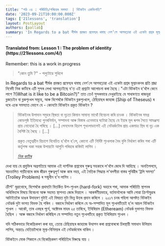 ```yaml
---
title: "পাঠ ০৪ : পৰিচিতি/পৰিচয়ৰ সমস্যা  | বিটকইন একবিংশতি"
date: '2023-09-21T10:00:00.000Z'
tags: ['21lessons', 'translation']
layout: PostLayout
authors: [pallab]
summary: 'In Regards to a bat শীৰ্ষক প্ৰবন্ধত প্ৰফেছৰ থমাছ নেগ’লে আগবঢ়োৱা এই একেটা প্ৰশ্নৰ মূল্যাংকনৰ প্ৰতি শ্ৰদ্ধা নিবেদী নিক কাৰ্টাৰে এটি সুন্দৰ লেখা আগবঢ়াইছে য’ত এই প্ৰশ্নটো আলোচনা কৰা হৈছে : "এটা বিটকইন হ’বলৈ কেনে লাগে ?(What is it like to be a Bitcoin?)"...'
---
```


<div style={{textAlign:"center"}}>
    <h4> Translated from: Lesson 1 : The problem of identity (https://21lessons.com/4/) </h4>
    <p style={{color:"red"}}> Remember: this is a work in progress </p>
</div>

> "কোন তুমি ?" - পলুটোৱে সুধিলে

In Regards to a bat শীৰ্ষক প্ৰবন্ধত প্ৰফেছৰ থমাছ নেগ'লে আগবঢ়োৱা এই একেটা প্ৰশ্নৰ মূল্যাংকনৰ প্ৰতি শ্ৰদ্ধা নিবেদী নিক কাৰ্টাৰে এটি সুন্দৰ লেখা আগবঢ়াইছে য'ত এই প্ৰশ্নটো আলোচনা কৰা হৈছে :
"এটা বিটকইন হ'বলৈ কেনে লাগে ?(What is it like to be a Bitcoin?)"
তাত তেওঁ সুন্দৰভাৱে দেখুৱাইছে যে সাধাৰণতে ৰাজহুৱা ব্লকচেইন বা ব্লকশৃংখল সমূহে, আৰু বিশেষকৈ বিটকইন ব্লকশৃংখলে, ঠেছিয়াছৰ জাহাজ (Ship of Theseus) ৰ দৰে একে সমস্যাত ভোগে যে -
কোনটো বিটকইন প্ৰকৃত বিটকইন ?


> বিটকইনৰ উপাদান সমুহৰ স্থিৰতা বা দৃঢ়তা কিমান সামান্য মাথোঁ বিবেচনা কৰি চাওক ।
> বিটকইনৰ সমগ্ৰ কোডপৃষ্ঠ ইতিমধ্যে পুনৰনিৰ্মান, সম্পাদনা আৰু বিস্তাৰ এনেভাৱে ঘটোৱা হৈছে যে ইয়াৰ মূল ৰূপৰ সৈতে সামঞ্জস্য প্ৰায় নোহোৱা হৈ পৰিছে ।
> [...] লেনদেনৰ হিচাপ শৃখংলাডালেই এই নেটৱৰ্কটোৰ প্ৰায় একমাত্ৰ স্থিৰ বা দৃঢ় এক বৈশিষ্ট হৈ ৰৈছে ।
> [...]
>
> প্ৰকৃত নেতৃত্বহীন হিচাপে বিবেচিত হ'বলৈ হ'লে, কোনো এটি নিৰ্দিষ্ট শৃংখলাক বৈধ বুলি নিৰ্ধাৰণ কৰিব পৰা এটি কৰ্তৃপক্ষ থকা সহজ উপায়টো আপুনি পৰিহাৰ কৰিবই লাগিব ।
>
> <cite> [নিক কাৰ্টাৰ](https://medium.com/s/story/what-is-it-like-to-be-a-bitcoin-56109f3e6753) </cite>


দেখা যায় যে প্ৰযুক্তিৰ অগ্ৰগতিয়ে আমাক এই দাৰ্শনিক প্ৰশ্নবোৰ গুৰুত্ব সহকাৰে ল'বলৈ জোৰ দি আহিছে ।
অনতিপলমে, স্বয়ংচালিত গাড়ীবোৰে কাৰ জীৱন গুৰুত্বপূৰ্ণ আৰু কাৰ নহয়, এই নৈতিক সিদ্ধান্ত ল'বলগীয়া বাস্তৱ পৃথিৱীৰ 'ট্ৰলি সমস্যা' (Trolley Problem) ৰ সন্মুখীন হ'ব লাগিব ।

ক্ৰীপ্ট' মুদ্ৰাবোৰে, বিশেষকৈ প্ৰথমটো বিতৰ্কিত উপ-শৃংখল (hard-fork) অহাৰে পৰা, আমাক পৰিচিতি স্থাপনৰ অধিবিদ্যাৰ বিষয়ে বিবেচনা আৰু সহমত স্থাপনত জোৰ দিয়ালে ।
আকর্ষণীয়ভাৱে, বৰ্তমানলৈকে আমি পোৱা ক্ৰিপ্টমুদ্ৰাৰ আটাইতকৈ ডাঙৰ উদাহৰণ দুটাই এই বিষয়ত দুটা ভিন্ন উত্তৰ প্ৰদান কৰিলে ।
২০১৭ চনৰ পহিলা আগষ্টত বিটকইন নেটৱৰ্ক দুটা ভাগত বিভক্ত হৈ পৰিল ।
বজাৰে নিৰ্ধাৰণ কৰিলে যে অ-সম্পাদিত মূল শৃংখলটিয়েই হ'ল আচল বিটকইন শৃংখল ।
আকৌ, তাৰ এবছৰ পূৰ্বে, অক্টোবৰ মাহৰ ২৫ তাৰিখে, ইথিৰিয়াম (Etheream) নেটৱৰ্ক দুভাগত বিভক্ত হৈছিল ।
আৰু বজাৰে নিৰ্ধাৰণ কৰিছিল যে সম্পাদিত নতুন শৃংখলটিহে প্ৰকৃত ইথিৰিয়াম শৃংখল ।

যদি সঠিকভাৱে বিকেন্দ্ৰিকৰণ কৰা হয়, তেন্তে ঠেছিয়াছৰ জাহাজে উত্থাপন কৰা প্ৰশ্নবোৰৰো চিৰস্থায়ী সমাধান উলিয়াব লাগিব, অন্ততঃ যেতিয়ালৈকে মূল্য-বিনিময়ৰ এই নেটৱৰ্কবোৰ থাকিব ।

বিটকইনে মোক শিকালে যে বিকেন্দ্ৰিকৰণ পৰিচিতিৰ বিৰুদ্ধে যায় ।
